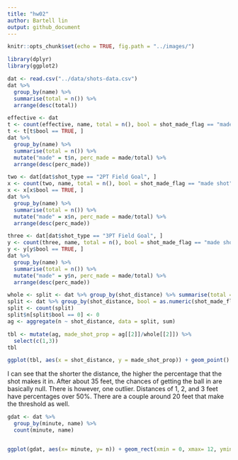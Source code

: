 ```yaml
---
title: "hw02"
author: Bartell lin
output: github_document
---
```


```r
knitr::opts_chunk$set(echo = TRUE, fig.path = "../images/")
```

```r
library(dplyr)
library(ggplot2)
```

```r
dat <- read.csv("../data/shots-data.csv")
dat %>% 
  group_by(name) %>% 
  summarise(total = n()) %>% 
  arrange(desc(total))
```

```r
effective <- dat 
t <- count(effective, name, total = n(), bool = shot_made_flag == "made shot")
t <- t[t$bool == TRUE, ]
dat %>%
  group_by(name) %>%
  summarise(total = n()) %>%
  mutate("made" = t$n, perc_made = made/total) %>%
  arrange(desc(perc_made))
```
```r
two <- dat[dat$shot_type == "2PT Field Goal", ]
x <- count(two, name, total = n(), bool = shot_made_flag == "made shot")
x <- x[x$bool == TRUE, ]
dat %>%
  group_by(name) %>%
  summarise(total = n()) %>%
  mutate("made" = x$n, perc_made = made/total) %>%
  arrange(desc(perc_made))

```


```r
three <- dat[dat$shot_type == "3PT Field Goal", ]
y <- count(three, name, total = n(), bool = shot_made_flag == "made shot")
y <- y[y$bool == TRUE, ]
dat %>%
  group_by(name) %>%
  summarise(total = n()) %>%
  mutate("made" = y$n, perc_made = made/total) %>%
  arrange(desc(perc_made))
```


```r
whole <- split <- dat %>% group_by(shot_distance) %>% summarise(total = n())
split <- dat %>% group_by(shot_distance, bool = as.numeric(shot_made_flag == "made shot"))
split <- count(split)
split$n[split$bool == 0] <- 0
ag <- aggregate(n ~ shot_distance, data = split, sum)

tbl <- mutate(ag, made_shot_prop = ag[[2]]/whole[[2]]) %>%
  select(c(1,3))
tbl
```

```r
ggplot(tbl, aes(x = shot_distance, y = made_shot_prop)) + geom_point()
```

I can see that the shorter the distance, the higher the  percentage that the shot makes it in. After about 35 feet, the chances of getting the ball in are basically null. There is however, one outlier. Distances of 1, 2, and 3 feet have percentages over 50%. There are a couple around 20 feet that make the threshold as well. 



```r
gdat <- dat %>%
  group_by(minute, name) %>%
  count(minute, name)


ggplot(gdat, aes(x= minute, y= n)) + geom_rect(xmin = 0, xmax= 12, ymin = 0, ymax= 100, fill = "grey") + geom_rect(xmin = 24, xmax= 36, ymin = 0, ymax= 100, fill = "grey") + geom_point() + geom_path() + facet_wrap(~name) + theme_minimal() + scale_x_continuous(limits = c(0, 48)) + ylab("total number of shots")
```
